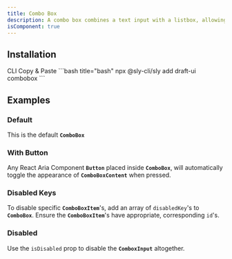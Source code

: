 ```yaml
---
title: Combo Box
description: A combo box combines a text input with a listbox, allowing users to filter a list of options to items matching a query.
isComponent: true
---
```


## Installation

<Tabs>
  <TabList aria-label="Preview and Code Tabs">
      <Tab id="cli-install">CLI</Tab>
      <Tab id="manual-install">Copy & Paste</Tab>
  </TabList>
  <TabPanel id="cli-install" className="px-0 [&_pre]:my-0 [&_figure]:my-0">
    ```bash title="bash"
    npx @sly-cli/sly add draft-ui combobox
    ```
  </TabPanel>
  <TabPanel id="manual-install" className="px-0">
    <ComponentSource src="../../packages/ui/src/combobox.tsx" />
  </TabPanel>
</Tabs>

## Examples

### Default

This is the default **`ComboBox`**

<ComponentExample name="combobox" story="default" />

### With Button

Any React Aria Component **`Button`** placed inside **`ComboBox`**, will automatically toggle the appearance of **`ComboBoxContent`** when pressed.

<ComponentExample name="combobox" story="with-button" />

### Disabled Keys

To disable specific **`ComboBoxItem`**'s, add an array of `disabledKey`'s to **`ComboBox`**. Ensure the **`ComboBoxItem`**'s have appropriate, corresponding `id`'s.

<ComponentExample name="combobox" story="disabled-keys" />

### Disabled

Use the `isDisabled` prop to disable the **`ComboxInput`** altogether.

<ComponentExample name="combobox" story="disabled" />
